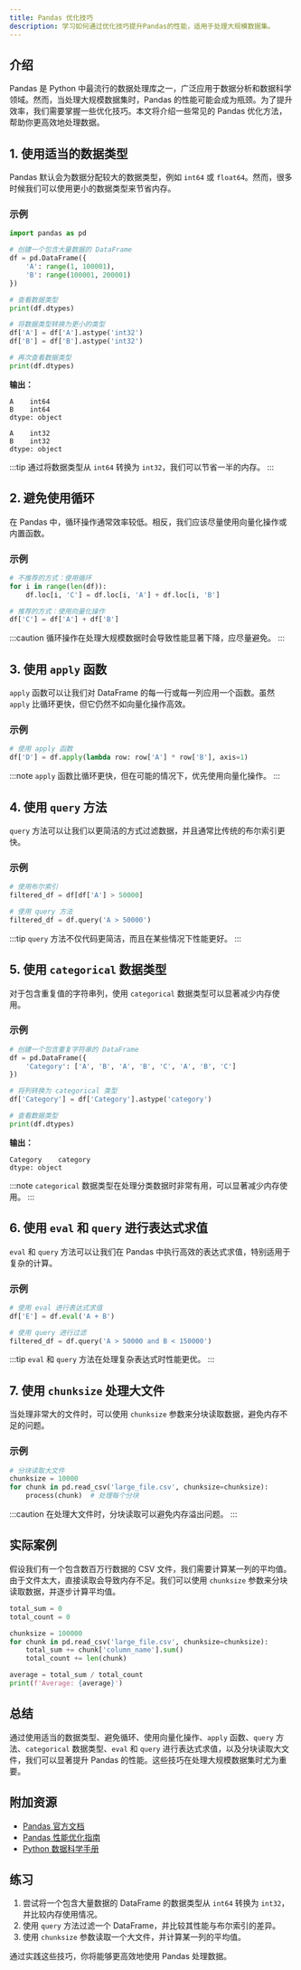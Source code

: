 ```yaml
---
title: Pandas 优化技巧
description: 学习如何通过优化技巧提升Pandas的性能，适用于处理大规模数据集。
---
```


## 介绍

Pandas 是 Python 中最流行的数据处理库之一，广泛应用于数据分析和数据科学领域。然而，当处理大规模数据集时，Pandas 的性能可能会成为瓶颈。为了提升效率，我们需要掌握一些优化技巧。本文将介绍一些常见的 Pandas 优化方法，帮助你更高效地处理数据。

## 1. 使用适当的数据类型

Pandas 默认会为数据分配较大的数据类型，例如 `int64` 或 `float64`。然而，很多时候我们可以使用更小的数据类型来节省内存。

### 示例

```python
import pandas as pd

# 创建一个包含大量数据的 DataFrame
df = pd.DataFrame({
    'A': range(1, 100001),
    'B': range(100001, 200001)
})

# 查看数据类型
print(df.dtypes)

# 将数据类型转换为更小的类型
df['A'] = df['A'].astype('int32')
df['B'] = df['B'].astype('int32')

# 再次查看数据类型
print(df.dtypes)
```

**输出：**
```
A    int64
B    int64
dtype: object

A    int32
B    int32
dtype: object
```

:::tip
通过将数据类型从 `int64` 转换为 `int32`，我们可以节省一半的内存。
:::

## 2. 避免使用循环

在 Pandas 中，循环操作通常效率较低。相反，我们应该尽量使用向量化操作或内置函数。

### 示例

```python
# 不推荐的方式：使用循环
for i in range(len(df)):
    df.loc[i, 'C'] = df.loc[i, 'A'] + df.loc[i, 'B']

# 推荐的方式：使用向量化操作
df['C'] = df['A'] + df['B']
```

:::caution
循环操作在处理大规模数据时会导致性能显著下降，应尽量避免。
:::

## 3. 使用 `apply` 函数

`apply` 函数可以让我们对 DataFrame 的每一行或每一列应用一个函数。虽然 `apply` 比循环更快，但它仍然不如向量化操作高效。

### 示例

```python
# 使用 apply 函数
df['D'] = df.apply(lambda row: row['A'] * row['B'], axis=1)
```

:::note
`apply` 函数比循环更快，但在可能的情况下，优先使用向量化操作。
:::

## 4. 使用 `query` 方法

`query` 方法可以让我们以更简洁的方式过滤数据，并且通常比传统的布尔索引更快。

### 示例

```python
# 使用布尔索引
filtered_df = df[df['A'] > 50000]

# 使用 query 方法
filtered_df = df.query('A > 50000')
```

:::tip
`query` 方法不仅代码更简洁，而且在某些情况下性能更好。
:::

## 5. 使用 `categorical` 数据类型

对于包含重复值的字符串列，使用 `categorical` 数据类型可以显著减少内存使用。

### 示例

```python
# 创建一个包含重复字符串的 DataFrame
df = pd.DataFrame({
    'Category': ['A', 'B', 'A', 'B', 'C', 'A', 'B', 'C']
})

# 将列转换为 categorical 类型
df['Category'] = df['Category'].astype('category')

# 查看数据类型
print(df.dtypes)
```

**输出：**
```
Category    category
dtype: object
```

:::note
`categorical` 数据类型在处理分类数据时非常有用，可以显著减少内存使用。
:::

## 6. 使用 `eval` 和 `query` 进行表达式求值

`eval` 和 `query` 方法可以让我们在 Pandas 中执行高效的表达式求值，特别适用于复杂的计算。

### 示例

```python
# 使用 eval 进行表达式求值
df['E'] = df.eval('A + B')

# 使用 query 进行过滤
filtered_df = df.query('A > 50000 and B < 150000')
```

:::tip
`eval` 和 `query` 方法在处理复杂表达式时性能更优。
:::

## 7. 使用 `chunksize` 处理大文件

当处理非常大的文件时，可以使用 `chunksize` 参数来分块读取数据，避免内存不足的问题。

### 示例

```python
# 分块读取大文件
chunksize = 10000
for chunk in pd.read_csv('large_file.csv', chunksize=chunksize):
    process(chunk)  # 处理每个分块
```

:::caution
在处理大文件时，分块读取可以避免内存溢出问题。
:::

## 实际案例

假设我们有一个包含数百万行数据的 CSV 文件，我们需要计算某一列的平均值。由于文件太大，直接读取会导致内存不足。我们可以使用 `chunksize` 参数来分块读取数据，并逐步计算平均值。

```python
total_sum = 0
total_count = 0

chunksize = 100000
for chunk in pd.read_csv('large_file.csv', chunksize=chunksize):
    total_sum += chunk['column_name'].sum()
    total_count += len(chunk)

average = total_sum / total_count
print(f'Average: {average}')
```

## 总结

通过使用适当的数据类型、避免循环、使用向量化操作、`apply` 函数、`query` 方法、`categorical` 数据类型、`eval` 和 `query` 进行表达式求值，以及分块读取大文件，我们可以显著提升 Pandas 的性能。这些技巧在处理大规模数据集时尤为重要。

## 附加资源

- [Pandas 官方文档](https://pandas.pydata.org/pandas-docs/stable/)
- [Pandas 性能优化指南](https://pandas.pydata.org/pandas-docs/stable/user_guide/enhancingperf.html)
- [Python 数据科学手册](https://jakevdp.github.io/PythonDataScienceHandbook/)

## 练习

1. 尝试将一个包含大量数据的 DataFrame 的数据类型从 `int64` 转换为 `int32`，并比较内存使用情况。
2. 使用 `query` 方法过滤一个 DataFrame，并比较其性能与布尔索引的差异。
3. 使用 `chunksize` 参数读取一个大文件，并计算某一列的平均值。

通过实践这些技巧，你将能够更高效地使用 Pandas 处理数据。